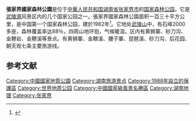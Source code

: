 {{Infobox protected area
| name = 張家界國家森林公園
| alt_name =
| iucn_category =
| photo = 1 tianzishan wulingyuan zhangjiajie 2012.jpg
| photo_alt =
| photo_caption = 張家界國家森林公園
| photo_width =
| map = China |relief=1
| map_alt =
| map_caption = [[中华人民共和国|中华人民共和国]]地圖
| map_width =
| location = [[中华人民共和国|中华人民共和国]][[湖南省|湖南省]][[张家界市|张家界市]]
| nearest_city =
| coordinates = {{coords|29|9|39|N|110|24|58|E|region:CN|format=dms|display=inline, title}}
| area = {{convert|4810|ha}}
| established = 1982
| visitation_num =
| visitation_year =
| governing_body =
| world_heritage_site =
| url =
}}'''張家界國家森林公園'''是位于[[中華人民共和国|中華人民共和国]][[湖南省|湖南省]][[张家界市|张家界市]]的[[国家森林公园|国家森林公园]]。它是[[武陵源|武陵源]]风景区内的几个国家公园之一。張家界國家森林公園面积一百三十平方公里，是中国第一个国家森林公园，建於1982年<ref>{{cite news|title=森林生态旅游高质量发展路径研究 ——以辽宁猴石国家森林公园为例|url=http://qikan.chaoxing.com//detail_38502727e7500f26117311f4515302596217c3847c5a47e11921b0a3ea255101fc1cf1fbb4666ae607a5b3e7f479d2b10972ef6ff9c199ff672229cb00f9aed0e4275cc295b0cc5c01e6fcd1c0d0b884}}</ref>。它地处[[武陵山脉|武陵山]]中，有石峰2000多座，森林覆盖率达88％，四周山地环抱，气候暖湿。区内有黄狮寨、砂刀沟、金鞭岩、金鞭溪等景点。有黄狮寨、金鞭溪、腰子寨、琵琶溪、砂刀沟、后花园、朝天观七条主要旅游线。

==参考文献==
{{reflist}}

{{中华人民共和国国家森林公园}}

[[Category:中國國家地質公園|Category:中國國家地質公園]]
[[Category:湖南旅游景点|Category:湖南旅游景点]]
[[Category:1988年設立的保護區|Category:1988年設立的保護區]]
[[Category:世界地质公园|Category:世界地质公园]]
[[Category:中國國家級風景名勝區|Category:中國國家級風景名勝區]]
[[Category:湖南地理|Category:湖南地理]]
[[Category:张家界|Category:张家界]]